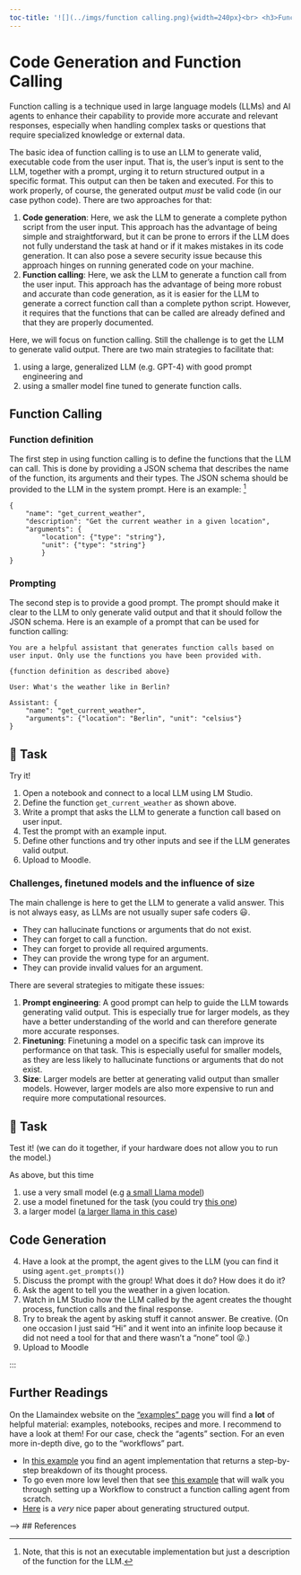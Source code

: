 ```yaml
---
toc-title: '![](../imgs/function calling.png){width=240px}<br> <h3>Function Calling</h3>'
---
```


# Code Generation and Function Calling

<!-- Sometimes questions are hard to answer directly, more info needed or complex math, like a web search or a calculator or something... therefore tools or functions. 
anothe rexample is data analysis-->


Function calling is a technique used in large language models (LLMs) and AI agents to enhance their capability to provide more accurate and relevant responses, especially when handling complex tasks or questions that require specialized knowledge or external data.

<!-- We already got to know function calling in chapter 3 of this course. There, we introduced agents, that already came with the ability to call predefined functions. In this chapter, we will go back to the basics of function calling using LLMs. 
 -->

<!-- ## Code generation and function calling -->

The basic idea of function calling is to use an LLM to generate valid, executable code from the user input. That is, the user's input is sent to the LLM, together with a prompt, urging it to return structured output in a specific format. This output can then be taken and executed. For this to work properly, of course, the generated output *must* be valid code (in our case python code). There are two approaches for that:

1. **Code generation**: Here, we ask the LLM to generate a complete python script from the user input. This approach has the advantage of being simple and straightforward, but it can be prone to errors if the LLM does not fully understand the task at hand or if it makes mistakes in its code generation. It can also pose a severe security issue because this approach hinges on running generated code on your machine. 
2. **Function calling**: Here, we ask the LLM to generate a function call from the user input. This approach has the advantage of being more robust and accurate than code generation, as it is easier for the LLM to generate a correct function call than a complete python script. However, it requires that the functions that can be called are already defined and that they are properly documented.

Here, we will focus on function calling. Still the challenge is to get the LLM to generate valid output. There are two main strategies to facilitate that:

1. using a large, generalized LLM (e.g. GPT-4) with good prompt engineering and
2. using a smaller model fine tuned to generate function calls.

<!-- smolagents has code generation as default, historically (last year) it was still rubbish. Cover both this year. -->

## Function Calling

<!-- some smart sentences -->

### Function definition

The first step in using function calling is to define the functions that the LLM can call. This is done by providing a JSON schema that describes the name of the function, its arguments and their types. The JSON schema should be provided to the LLM in the system prompt. Here is an example: ^[Note, that this is not an executable implementation but just a description of the function for the LLM.]


    {
        "name": "get_current_weather",  
        "description": "Get the current weather in a given location",  
        "arguments": {    
            "location": {"type": "string"},    
            "unit": {"type": "string"}  
            } 
    }

### Prompting

The second step is to provide a good prompt. The prompt should make it clear to the LLM to only generate valid output and that it should follow the JSON schema. Here is an example of a prompt that can be used for function calling:

    You are a helpful assistant that generates function calls based on user input. Only use the functions you have been provided with.

    {function definition as described above}

    User: What's the weather like in Berlin?

    Assistant: {
        "name": "get_current_weather",
        "arguments": {"location": "Berlin", "unit": "celsius"}
    }

::: {.callout-note}
## 📝 Task

Try it!

1. Open a notebook and connect to a local LLM using LM Studio.
2. Define the function `get_current_weather` as shown above.
3. Write a prompt that asks the LLM to generate a function call based on user input.
4. Test the prompt with an example input.
5. Define other functions and try other inputs and see if the LLM generates valid output.
6. Upload to Moodle.

:::

### Challenges, finetuned models and the influence of size

The main challenge is here to get the LLM to generate a valid answer. This is not always easy, as LLMs are not usually super safe coders 😃.

 - They can hallucinate functions or arguments that do not exist.
  - They can forget to call a function.
  - They can forget to provide all required arguments.
  - They can provide the wrong type for an argument.
  - They can provide invalid values for an argument.

There are several strategies to mitigate these issues:

1. **Prompt engineering**: A good prompt can help to guide the LLM towards generating valid output. This is especially true for larger models, as they have a better understanding of the world and can therefore generate more accurate responses.
2. **Finetuning**: Finetuning a model on a specific task can improve its performance on that task. This is especially useful for smaller models, as they are less likely to hallucinate functions or arguments that do not exist.
3. **Size**: Larger models are better at generating valid output than smaller models. However, larger models are also more expensive to run and require more computational resources.

::: {.callout-note}
## 📝 Task

Test it! (we can do it together, if your hardware does not allow you to run the model.)

As above, but this time

<!--  update models -->

1. use a very small model (e.g [a small Llama model](https://huggingface.co/lmstudio-community/Llama-3.2-1B-Instruct-GGUF))
2. use a model finetuned for the task (you could try [this one](https://huggingface.co/bartowski/llama-3-8B-function-calling-GGUF))
3. a larger model ([a larger llama in this case](https://huggingface.co/lmstudio-community/Meta-Llama-3-8B-Instruct-GGUF))

:::

## Code Generation

<!-- smolagents as example (more on agents later), or not... Just try it using LLM call-->


<!-- 
## Agents recap

We introduced agents already back in chapter 3. To give a quick recap, an agent is a wrapper layer, that takes the user input and pipes it to an LLM, together with a custom system prompt, that allows the LLM to answer the user request better. The agent has several modules at its disposal, the memory, some tools and a planning tool. 

The memory function is what allows chat models to retain a memory of the past conversation with the user. This information is saved as plain text in the memory and given to the planning module (i.e. the LLM) along with the system prompt and the current user input. 

The planning module then decides which tools to use, if any, to answer the user request. The output of the planning module is a response message containing one or several tool calls (or a final answer). The agent then executes the tool calls by first parsing the response, then executing the functions. Based on the tool outputs, a final answer is generated and sent back to the user.


### React agents

There a several types of agent. Now, we want to fucus on the ReAct agent introduced by [@yaoReActSynergizingReasoning2023]. The ReAct agent is a type of agent that uses the ReAct framework to solve complex tasks by reasoning in multiple steps. It is based on the idea of "thought-action-observation" loops. The LLM is given a task and it generates a thought, which is then used to decide on an action. The action is executed and the observation is fed back into the LLM. This process is repeated until the LLM decides that it has enough information to answer the question or if the maximum number of iterations is reached.


### Llamaindex

LLamaindex is a framework that  makes it easy to implement and use agents. In Llamaindex an agent consists a an *agent runner* and an *agent_worker*. Think of the agent runner as the agent core in the architecture schematics and the agent worker as the planning module. The tools are functions implemented in python that can be executed by the agent worker. Finally, the memory module consists of a simple text buffer, logging the conversation history between the user and the agent and between the agent and the tools.


::: {.callout-note}
## 📝 Task

Let's have a look!

1. Open a notebook and connect it with a local LLM using LM Studio.
2. Define a function that can be called by the agent to get the current weather in a given location. (Implement it this time, it doesn't need to work, just return random weather)
3. Initialize a ReAct agent using LLamaindex (you can use [this tutorial](https://docs.llamaindex.ai/en/stable/examples/agent/react_agent/) as the starting point)
<!-- (we will use [this example](https://docs.llamaindex.ai/en/stable/examples/agent/agent_runner/agent_runner/) as a starting point, since it reimplements the function calling agent and returns a step-by step breakdown of its thought process). -->
4. Have a look at the prompt, the agent gives to the LLM (you can find it using `agent.get_prompts()`)
5. Discuss the prompt with the group! What does it do? How does it do it?
6. Ask the agent to tell you the weather in a given location.
7. Watch in LM Studio how the LLM called by the agent creates the thought process, function calls and the final response.
8. Try to break the agent by asking stuff it cannot answer. Be creative. (On one occasion I just said "Hi" and it went into an infinite loop because it did not need a tool for that and there wasn't a "none" tool 😜.)
9. Upload to Moodle

:::


## Further Readings

On the Llamaindex website on the ["examples" page](https://docs.llamaindex.ai/en/stable/examples/) you will find a **lot** of helpful material: examples, notebooks, recipes and more. I recommend to have a look at them! For our case, check the "agents" section. For an even more in-depth dive, go to the "workflows" part.

- In [this example](https://docs.llamaindex.ai/en/stable/examples/agent/agent_runner/agent_runner/) you find an agent implementation that returns a step-by-step breakdown of its thought process.
- To go even more low level then that see [this example](https://docs.llamaindex.ai/en/stable/examples/workflow/function_calling_agent/) that will walk you through setting up a Workflow to construct a function calling agent from scratch.
- [Here](https://blog.dottxt.co/say-what-you-mean.html) is a *very* nice paper about generating structured output. 

 -->
## References